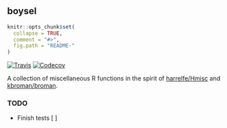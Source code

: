 ## boysel
```r
knitr::opts_chunk$set(
  collapse = TRUE,
  comment = "#>",
  fig.path = "README-"
)
```

[![Travis](https://img.shields.io/travis/sboysel/boysel.svg?style=flat-square)](https://travis-ci.org/sboysel/boysel)
[![Codecov](https://img.shields.io/codecov/c/github/sboysel/boysel.svg?style=flat-square)](https://codecov.io/gh/sboysel/boysel)

A collection of miscellaneous R functions in the spirit of
[harrelfe/Hmisc](https://github.com/harrelfe/Hmisc) and
[kbroman/broman](https://github.com/kbroman/broman).

### TODO

- Finish tests	[ ]
